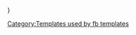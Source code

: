 {{concat|{|{|{|{{{1}}}|}|}|}}}<!--
--><noinclude>[[Category:Templates used by fb templates]]</noinclude>